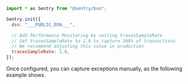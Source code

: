 <SignInNote />

```javascript {"onboardingOptions": {"performance": "5-9"}}
import * as Sentry from "@sentry/bun";

Sentry.init({
  dsn: "___PUBLIC_DSN___",

  // Add Performance Monitoring by setting tracesSampleRate
  // Set tracesSampleRate to 1.0 to capture 100% of transactions
  // We recommend adjusting this value in production
  tracesSampleRate: 1.0,
});
```

Once configured, you can capture exceptions manually, as the following example shows.
